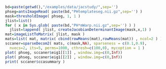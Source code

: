 ```r
bd=paste(getwd(),"/examples/data/jacstudy/",sep='')
phseg=antsImageRead( paste(bd,"PHtemplateseg.nii.gz",sep='') )
mask=thresholdImage( phseg, 1, 1 )
jlist=list()
for ( x in Sys.glob( paste(bd,"PH*mWarp.nii.gz",sep='') ) )
  jlist=lappend( jlist, createJacobianDeterminantImage(mask,x,1) )
mat=imageListToMatrix( jlist, mask )
mats=list( mat, matrix( cbind(rowMeans(mat),rowMeans(mat)) , ncol=2 ) )
sccaner=sparseDecom2( mats, c(mask,NA), sparseness = c(0.1,0.9),
  nvecs=2, its=5, perms=1000, cthresh=c(100,0), mycoption = 1 )
plot( phseg, sccaner$eig1[[1]] , window.img=c(0,Inf))
plot( phseg, sccaner$eig1[[2]] , window.img=c(0,Inf))
print( sccaner$ccasummary )
```
